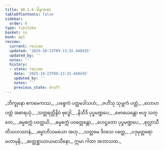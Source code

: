 ```yaml
---
title: 40.1.6 ဒါနကထာ
tableOfContents: false
sidebar:
  order: 6
type: tipitaka
basket: su
book: ap1
review:
  current: review
  updated: '2025-10-23T09:13:32.440435'
  updated_by: ''
  notes: ''
  history:
  - state: review
    date: '2025-10-23T09:13:32.440435'
    updated_by: ''
    notes: ''
    previous_state: draft
---
```



<ReviewStatus review={frontmatter.review} showDetails={true} />

<HypothesisAnnotation frontmatter={frontmatter} />

<DynamicBreadcrumb />

<Division number="66" book="ap1" e="ch" v="20" p="356">

<Paragraph number="4363" type="verses" book="ap1">
_ဘိက္ခုနော ဧကမေကဿ,_  
_ပစ္စေကံ ပတ္တမဒါသဟံ;_  
_ဇဟိံသု သုမ္ဘကံ ပတ္တံ,_  
_လောဟပတ္တံ အဓာရယုံ._  

</Paragraph>

</Division>
<Division number="67" book="ap1" e="ch" v="20" p="356">

<Paragraph number="4364" type="verses" book="ap1">
_သတ္တရတ္တိန္ဒိဝံ ဗုဒ္ဓေါ,_  
_နိသီဒိ ပုပ္ဖမဏ္ဍပေ;_  
_ဗောဓယန္တော ဗဟူ သတ္တေ,_  
_ဓမ္မစက္ကံ ပဝတ္တယိ._  

</Paragraph>

</Division>
<Division number="68" book="ap1" e="ch" v="20" p="356">

<Paragraph number="4365" type="verses" book="ap1">
_ဓမ္မစက္ကံ ပဝတ္တေန္တော,_  
_ဟေဋ္ဌတော ပုပ္ဖမဏ္ဍပေ;_  
_စုလ္လာသီတိသဟဿာနံ,_  
_ဓမ္မာဘိသမယော အဟု._  

</Paragraph>

</Division>
<Division number="69" book="ap1" e="ch" v="20" p="356">

<Paragraph number="4366" type="verses" book="ap1">
_သတ္တမေ ဒိဝသေ ပတ္တေ,_  
_ပဒုမုတ္တရော မဟာမုနိ;_  
_ဆတ္တစ္ဆာယာယမာသီနော,_  
ဣမာ ဂါထာ အဘာသထ._
</Paragraph>
</Division>